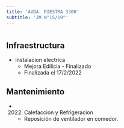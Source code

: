 ```yaml
---
title: 'AVDA. RIESTRA 3300'
subtitle: 'JM N°15/19°'
---
```


#
## Infraestructura

* Instalacion electrica 
    + Mejora Edilicia - Finalizado 
    + Finalizada el 17/2/2022 






## Mantenimiento

*  (2022) Calefaccion y Refrigeracion 
    + Reposición de ventilador en comedor.




